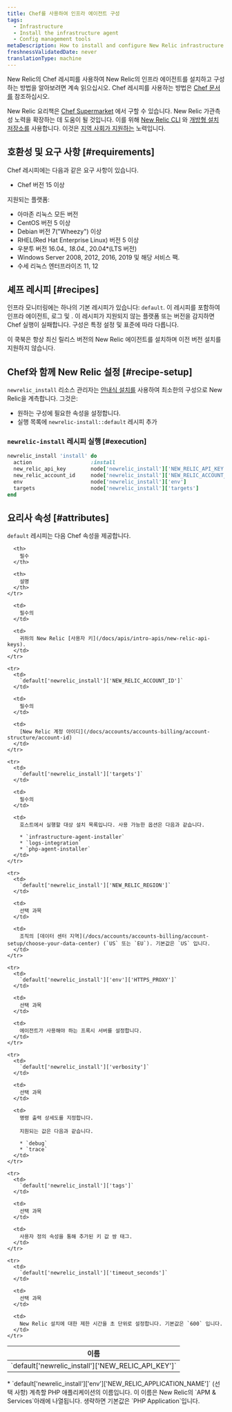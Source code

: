 ```yaml
---
title: Chef를 사용하여 인프라 에이전트 구성
tags:
  - Infrastructure
  - Install the infrastructure agent
  - Config management tools
metaDescription: How to install and configure New Relic infrastructure monitoring using Chef.
freshnessValidatedDate: never
translationType: machine
---
```


New Relic의 Chef 레시피를 사용하여 New Relic의 인프라 에이전트를 설치하고 구성하는 방법을 알아보려면 계속 읽으십시오. Chef 레시피를 사용하는 방법은 [Chef 문서 를](https://www.chef.io/solutions/infrastructure-automation/) 참조하십시오.

New Relic 요리책은 [Chef Supermarket](https://supermarket.chef.io/cookbooks/newrelic-install) 에서 구할 수 있습니다. New Relic 가관측성 노력을 확장하는 데 도움이 될 것입니다. 이를 위해 [New Relic CLI](https://github.com/newrelic/newrelic-cli) 와 [개방형 설치 저장소를](https://github.com/newrelic/open-install-library) 사용합니다. 이것은 [지역 사회가 지원하는](https://github.com/newrelic/chef-install) 노력입니다.

## 호환성 및 요구 사항 [#requirements]

Chef 레시피에는 다음과 같은 요구 사항이 있습니다.

* Chef 버전 15 이상

지원되는 플랫폼:

* 아마존 리눅스 모든 버전
* CentOS 버전 5 이상
* Debian 버전 7("Wheezy") 이상
* RHEL(Red Hat Enterprise Linux) 버전 5 이상
* 우분투 버전 16.04._, 18.04._, 20.04\*(LTS 버전)
* Windows Server 2008, 2012, 2016, 2019 및 해당 서비스 팩.
* 수세 리눅스 엔터프라이즈 11, 12

## 셰프 레시피 [#recipes]

인프라 모니터링에는 하나의 기본 레시피가 있습니다: `default`. 이 레시피를 포함하여 인프라 에이전트, 로그 및 <InlinePopover type="apm"/>. 이 레시피가 지원되지 않는 플랫폼 또는 버전을 감지하면 Chef 실행이 실패합니다. 구성은 특정 설정 및 표준에 따라 다릅니다.

<Callout variant="important">
  이 쿡북은 항상 최신 릴리스 버전의 New Relic 에이전트를 설치하며 이전 버전 설치를 지원하지 않습니다.
</Callout>

## Chef와 함께 New Relic 설정 [#recipe-setup]

`newrelic_install` 리소스 관리자는 [안내식 설치를](https://one.newrelic.com/marketplace/install-data-source?state=54fb0241-f38f-ac22-f941-6566d771b6f4) 사용하여 최소한의 구성으로 New Relic을 계측합니다. 그것은:

* 원하는 구성에 필요한 속성을 설정합니다.
* 실행 목록에 `newrelic-install::default` 레시피 추가

### `newrelic-install` 레시피 실행 [#execution]

```ruby
newrelic_install 'install' do
  action                   :install
  new_relic_api_key        node['newrelic_install']['NEW_RELIC_API_KEY']
  new_relic_account_id     node['newrelic_install']['NEW_RELIC_ACCOUNT_ID']
  env                      node['newrelic_install']['env']
  targets                  node['newrelic_install']['targets']
end
```

## 요리사 속성 [#attributes]

`default` 레시피는 다음 Chef 속성을 제공합니다.

<table>
  <thead>
    <tr>
      <th style={{ width: "300px" }}>
        이름
      </th>

      <th>
        필수
      </th>

      <th>
        설명
      </th>
    </tr>
  </thead>

  <tbody>
    <tr>
      <td>
        `default['newrelic_install']['NEW_RELIC_API_KEY']`
      </td>

      <td>
        필수의
      </td>

      <td>
        귀하의 New Relic [사용자 키](/docs/apis/intro-apis/new-relic-api-keys).
      </td>
    </tr>

    <tr>
      <td>
        `default['newrelic_install']['NEW_RELIC_ACCOUNT_ID']`
      </td>

      <td>
        필수의
      </td>

      <td>
        [New Relic 계정 아이디](/docs/accounts/accounts-billing/account-structure/account-id)
      </td>
    </tr>

    <tr>
      <td>
        `default['newrelic_install']['targets']`
      </td>

      <td>
        필수의
      </td>

      <td>
        호스트에서 실행할 대상 설치 목록입니다. 사용 가능한 옵션은 다음과 같습니다.

        * `infrastructure-agent-installer`
        * `logs-integration`
        * `php-agent-installer`
      </td>
    </tr>

    <tr>
      <td>
        `default['newrelic_install']['NEW_RELIC_REGION']`
      </td>

      <td>
        선택 과목
      </td>

      <td>
        조직의 [데이터 센터 지역](/docs/accounts/accounts-billing/account-setup/choose-your-data-center) (`US` 또는 `EU`). 기본값은 `US` 입니다.
      </td>
    </tr>

    <tr>
      <td>
        `default['newrelic_install']['env']['HTTPS_PROXY']`
      </td>

      <td>
        선택 과목
      </td>

      <td>
        에이전트가 사용해야 하는 프록시 서버를 설정합니다.
      </td>
    </tr>

    <tr>
      <td>
        `default['newrelic_install']['verbosity']`
      </td>

      <td>
        선택 과목
      </td>

      <td>
        명령 출력 상세도를 지정합니다.

        지원되는 값은 다음과 같습니다.

        * `debug`
        * `trace`
      </td>
    </tr>

    <tr>
      <td>
        `default['newrelic_install']['tags']`
      </td>

      <td>
        선택 과목
      </td>

      <td>
        사용자 정의 속성을 통해 추가된 키 값 쌍 태그.
      </td>
    </tr>

    <tr>
      <td>
        `default['newrelic_install']['timeout_seconds']`
      </td>

      <td>
        선택 과목
      </td>

      <td>
        New Relic 설치에 대한 제한 시간을 초 단위로 설정합니다. 기본값은 `600` 입니다.
      </td>
    </tr>
  </tbody>
</table>

<CollapserGroup>
  <Collapser
    id="environment-vars"
    title="PHP 에이전트"
  >
    * `default['newrelic_install']['env']['NEW_RELIC_APPLICATION_NAME']` (선택 사항) 계측할 PHP 애플리케이션의 이름입니다. 이 이름은 New Relic의 `APM & Services`아래에 나열됩니다. 생략하면 기본값은 `PHP Application`입니다.
  </Collapser>
</CollapserGroup>